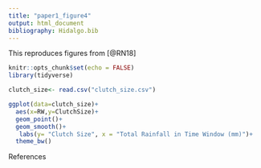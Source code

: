 ```yaml
---
title: "paper1_figure4"
output: html_document
bibliography: Hidalgo.bib
---
```


This reproduces figures from [@RN18]

```r
knitr::opts_chunk$set(echo = FALSE)
library(tidyverse)
```


```r
clutch_size<- read.csv("clutch_size.csv")
```

```r
ggplot(data=clutch_size)+
  aes(x=RW,y=ClutchSize)+
  geom_point()+
  geom_smooth()+
   labs(y= "Clutch Size", x = "Total Rainfall in Time Window (mm)")+
  theme_bw()


```


References
